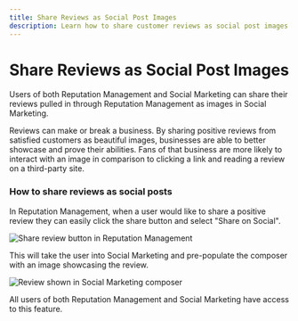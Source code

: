 ```yaml
---
title: Share Reviews as Social Post Images
description: Learn how to share customer reviews as social post images through Social Marketing
---
```


# Share Reviews as Social Post Images

Users of both Reputation Management and Social Marketing can share their reviews pulled in through Reputation Management as images in Social Marketing.

Reviews can make or break a business. By sharing positive reviews from satisfied customers as beautiful images, businesses are able to better showcase and prove their abilities. Fans of that business are more likely to interact with an image in comparison to clicking a link and reading a review on a third-party site.

### How to share reviews as social posts

In Reputation Management, when a user would like to share a positive review they can easily click the share button and select "Share on Social".

![Share review button in Reputation Management](./img/share-review-button.jpg)

This will take the user into Social Marketing and pre-populate the composer with an image showcasing the review.

![Review shown in Social Marketing composer](./img/review-in-composer.jpg)

All users of both Reputation Management and Social Marketing have access to this feature.